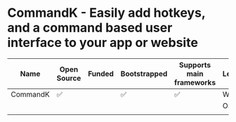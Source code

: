 # CommandK - Easily add hotkeys, and a command based user interface to your app or website



| Name     | Open Source | Funded | Bootstrapped | Supports main frameworks | Level |
|----------|-------------|--------|--------------|--------------------------|-------|
| CommandK | ✅           |        | ✅            | ✅                        | Web   |
|          |             |        |              |                          | OS    |
|          |             |        |              |                          |       |
